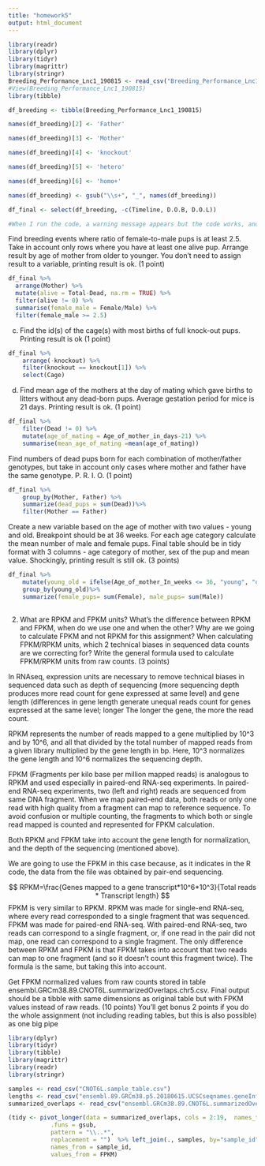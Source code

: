 ---
title: "homework5"
output: html_document
---

```{r}
library(readr)
library(dplyr)
library(tidyr)
library(magrittr)
library(stringr)
Breeding_Performance_Lnc1_190815 <- read_csv("Breeding_Performance_Lnc1_190815.csv")
#View(Breeding_Performance_Lnc1_190815)
library(tibble)

df_breeding <- tibble(Breeding_Performance_Lnc1_190815)

names(df_breeding)[2] <- 'Father'

names(df_breeding)[3] <- 'Mother'

names(df_breeding)[4] <- 'knockout'

names(df_breeding)[5] <- 'hetero'

names(df_breeding)[6] <- 'homo+'

names(df_breeding) <- gsub("\\s+", "_", names(df_breeding))

df_final <- select(df_breeding, -c(Timeline, D.O.B, D.O.L))

#When I run the code, a warning message appears but the code works, and the variable df_final is created. 
```

Find breeding events where ratio of female-to-male pups is at least 2.5. Take in account only rows where you have at least one alive pup. Arrange result by age of mother from older to younger. You don’t need to assign result to a variable, printing result is ok. (1 point)

```{r}
df_final %>%
  arrange(Mother) %>%
  mutate(alive = Total-Dead, na.rm = TRUE) %>%
  filter(alive != 0) %>%
  summarise(female_male = Female/Male) %>%
  filter(female_male >= 2.5) 

```
c) Find the id(s) of the cage(s) with most births of full knock-out pups. Printing result is ok (1 point)
```{r}
df_final %>%
    arrange(-knockout) %>%
    filter(knockout == knockout[1]) %>%
    select(Cage)

```

d) Find mean age of the mothers at the day of mating which gave births to litters without any dead-born pups. Average gestation period for mice is 21 days. Printing result is ok. (1 point)
```{r}
df_final %>%
    filter(Dead != 0) %>%
    mutate(age_of_mating = Age_of_mother_in_days-21) %>%
    summarise(mean_age_of_mating =mean(age_of_mating))
```
Find numbers of dead pups born for each combination of mother/father genotypes, but take in account only cases where mother and father have the same genotype. P. R. I. O. (1 point)
```{r}
df_final %>%
    group_by(Mother, Father) %>%
    summarize(dead_pups = sum(Dead))%>%
    filter(Mother == Father)
```


Create a new variable based on the age of mother with two values - young and old. Breakpoint should be at 36 weeks. For each age category calculate the mean number of male and female pups. Final table should be in tidy format with 3 columns - age category of mother, sex of the pup and mean value. Shockingly, printing result is still ok. (3 points)

```{r}
df_final %>%
    mutate(young_old = ifelse(Age_of_mother_In_weeks <= 36, "young", "old")) %>%
    group_by(young_old)%>%
    summarize(female_pups= sum(Female), male_pups= sum(Male))
    
```
2. What are RPKM and FPKM units? What’s the difference between RPKM and FPKM, when do we use one and when the other? Why are we going to calculate FPKM and not RPKM for this assignment? When calculating FPKM/RPKM units, which 2 technical biases in sequenced data counts are we correcting for? Write the general formula used to calculate FPKM/RPKM units from raw counts. (3 points)

In RNAseq, expression units are necessary to remove technical biases in sequenced data such as depth of sequencing (more sequencing depth produces more read count for gene expressed at same level) and gene length (differences in gene length generate unequal reads count for genes expressed at the same level; longer The longer the gene, the more the read count. 

RPKM represents the number of reads mapped to a gene multiplied by 10^3 and by 10^6, and all that divided by the total number of mapped reads from a given library multiplied by the gene length in bp. Here, 10^3 normalizes the gene length and 10^6 normalizes the sequencing depth. 

FPKM (Fragments per kilo base per million mapped reads) is analogous to RPKM and used especially in paired-end RNA-seq experiments. In paired-end RNA-seq experiments, two (left and right) reads are sequenced from same DNA fragment. When we map paired-end data, both reads or only one read with high quality from a fragment can map to reference sequence. To avoid confusion or multiple counting, the fragments to which both or single read mapped is counted and represented for FPKM calculation.

Both RPKM and FPKM take into account the gene length for normalization, and the depth of the sequencing (mentioned above). 

We are going to use the FPKM in this case because, as it indicates in the R code, the data from the file was obtained by pair-end sequencing. 

$$
RPKM=\frac{Genes mapped to a gene transcript*10^6*10^3}{Total reads * Transcript length}
$$
FPKM is very similar to RPKM. RPKM was made for single-end RNA-seq, where every read corresponded to a single fragment that was sequenced. FPKM was made for paired-end RNA-seq. With paired-end RNA-seq, two reads can correspond to a single fragment, or, if one read in the pair did not map, one read can correspond to a single fragment. The only difference between RPKM and FPKM is that FPKM takes into account that two reads can map to one fragment (and so it doesn’t count this fragment twice). The formula is the same, but taking this into account. 


Get FPKM normalized values from raw counts stored in table ensembl.GRCm38.89.CNOT6L.summarizedOverlaps.chr5.csv. Final output should be a tibble with same dimensions as original table but with FPKM values instead of raw reads. (10 points) You’ll get bonus 2 points if you do the whole assignment (not including reading tables, but this is also possible) as one big pipe
```{r}

library(dplyr)
library(tidyr)
library(tibble)
library(magrittr)
library(readr)
library(stringr)

samples <- read_csv("CNOT6L.sample_table.csv")
lengths <- read_csv("ensembl.89.GRCm38.p5.20180615.UCSCseqnames.geneInfo.chr5_chr6.csv")
summarized_overlaps <- read_csv("ensembl.GRCm38.89.CNOT6L.summarizedOverlaps.chr5.csv")

(tidy <- pivot_longer(data = summarized_overlaps, cols = 2:19,  names_to = "sample_id", values_to = "reads", values_drop_na = TRUE))  %>% left_join(., lengths, by="gene_id") %>% select(., 1:4) %>% mutate_at(.vars = "sample_id", 
            .funs = gsub,
            pattern = "\\..*",
            replacement = "")  %>% left_join(., samples, by="sample_id")  %>% select(., -c(stage, genotype, bam_path)) %>% mutate(FPKM= ((reads)/(total_exon_length_sum*library_size))*(10^9)) %>% select(., -c(total_exon_length_sum, library_size, reads))  %>%  pivot_wider(data = ., 
            names_from = sample_id, 
            values_from = FPKM) 

```

